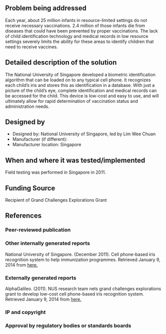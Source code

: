 {{Medical Device
|Health Topic=Child mortality, 
|Classification=Preventative
|Scope=Prototype
|Location=Africa, Asia
|Image=Imageneeded.png
}}
<!-- Please make sure to use the format provided below for consistency between all devices. -->
==Problem being addressed==
Each year, about 25 million infants in resource-limited settings do not receive necessary vaccinations. 2.4 million of those infants die from diseases that could have been prevented by proper vaccinations.  The lack of child identification technology and medical records in low resource settings severely limits the ability for these areas to identify children that need to receive vaccines.

==Detailed description of the solution==
The National University of Singapore developed a biometric identification algorithm that can be loaded on to any typical cell phone. It recognizes each child’s iris and stores this as identification in a database. With just a picture of the child’s eye, complete identification and medical records can be accessed for the child. This device is low-cost and easy to use, and will ultimately allow for rapid determination of vaccination status and administration needs.

==Designed by==
*Designed by: National University of Singapore, led by Lim Wee Chuan
*Manufacturer (if different):
*Manufacturer location: Singapore

==When and where it was tested/implemented ==
Field testing was performed in Singapore in 2011. 
 
==Funding Source==
Recipient of Grand Challenges Explorations Grant

==References==
===Peer-reviewed publication===

===Other internally generated reports===
National University of Singapore. (December 2011). Cell phone-based iris recognition system to help immunization programmes. Retrieved January 9, 2014 from [http://www.nus.edu.sg/dpr/archived_news/rg205.html here.]

===Externally generated reports===
AlphaGalileo. (2011). NUS research team nets grand challenges explorations grant to develop low-cost cell phone-based iris recognition system. Retrieved January 9, 2014 from [http://www.alphagalileo.org/ViewItem.aspx?ItemId=114620&CultureCode=en here.]

===IP and copyright===
===Approval by regulatory bodies or standards boards===

<!-- Add relevant categories, such as [[Category:HIV]] or [[Category:Malaria]] below this line -->